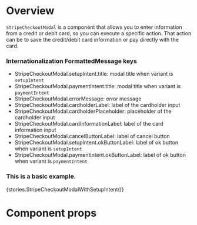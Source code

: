 
<Meta title="Modules|Payment/Components" component={StripeCheckoutModal} />

# Overview

`StripeCheckoutModal` is a component that allows you to enter information from a credit or debit card, so you can execute a specific action. That action can be to save the credit/debit card information or pay directly with the card.

### Internationalization FormattedMessage keys

-   StripeCheckoutModal.setupIntent.title: modal title when variant is `setupIntent`
-   StripeCheckoutModal.paymentIntent.title: modal title when variant is `paymentIntent`
-   StripeCheckoutModal.errorMessage: error message
-   StripeCheckoutModal.cardholderLabel: label of the cardholder input
-   StripeCheckoutModal.cardholderPlaceholder: placeholder of the cardholder input
-   StripeCheckoutModal.cardInformationLabel: label of the card information input
-   StripeCheckoutModal.cancelButtonLabel: label of cancel button
-   StripeCheckoutModal.setupIntent.okButtonLabel: label of ok button when variant is `setupIntent`
-   StripeCheckoutModal.paymentIntent.okButtonLabel: label of ok button when variant is `paymentIntent`

### This is a basic example.

<Preview>
    <Story name="StripeCheckoutModal">{stories.StripeCheckoutModalWithSetupIntent()}</Story>
</Preview>

# Component props

<Props of={StripeCheckoutModal} />
